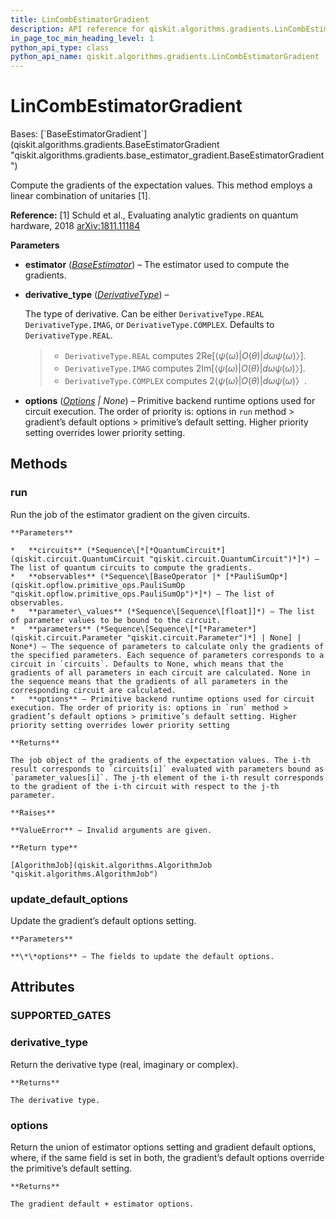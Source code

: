 ```yaml
---
title: LinCombEstimatorGradient
description: API reference for qiskit.algorithms.gradients.LinCombEstimatorGradient
in_page_toc_min_heading_level: 1
python_api_type: class
python_api_name: qiskit.algorithms.gradients.LinCombEstimatorGradient
---
```


# LinCombEstimatorGradient

<Class id="qiskit.algorithms.gradients.LinCombEstimatorGradient" isDedicatedPage={true} github="https://github.com/qiskit/qiskit/tree/stable/0.24/qiskit/algorithms/gradients/lin_comb_estimator_gradient.py" signature="LinCombEstimatorGradient(estimator, derivative_type=DerivativeType.REAL, options=None)">
  Bases: [`BaseEstimatorGradient`](qiskit.algorithms.gradients.BaseEstimatorGradient "qiskit.algorithms.gradients.base_estimator_gradient.BaseEstimatorGradient")

  Compute the gradients of the expectation values. This method employs a linear combination of unitaries \[1].

  **Reference:** \[1] Schuld et al., Evaluating analytic gradients on quantum hardware, 2018 [arXiv:1811.11184](https://arxiv.org/pdf/1811.11184.pdf)

  **Parameters**

  *   **estimator** ([*BaseEstimator*](qiskit.primitives.BaseEstimator "qiskit.primitives.BaseEstimator")) – The estimator used to compute the gradients.

  *   **derivative\_type** ([*DerivativeType*](qiskit.algorithms.gradients.DerivativeType "qiskit.algorithms.gradients.DerivativeType")) –

      The type of derivative. Can be either `DerivativeType.REAL` `DerivativeType.IMAG`, or `DerivativeType.COMPLEX`. Defaults to `DerivativeType.REAL`.

      > *   `DerivativeType.REAL` computes $2 \mathrm{Re}[⟨ψ(ω)|O(θ)|dω ψ(ω)〉]$.
      > *   `DerivativeType.IMAG` computes $2 \mathrm{Im}[⟨ψ(ω)|O(θ)|dω ψ(ω)〉]$.
      > *   `DerivativeType.COMPLEX` computes $2 ⟨ψ(ω)|O(θ)|dω ψ(ω)〉$.

  *   **options** ([*Options*](qiskit.providers.Options "qiskit.providers.Options") *| None*) – Primitive backend runtime options used for circuit execution. The order of priority is: options in `run` method > gradient’s default options > primitive’s default setting. Higher priority setting overrides lower priority setting.

  ## Methods

  <span id="qiskit-algorithms-gradients-lincombestimatorgradient-run" />

  ### run

  <Function id="qiskit.algorithms.gradients.LinCombEstimatorGradient.run" name="run" signature="LinCombEstimatorGradient.run(circuits, observables, parameter_values, parameters=None, **options)">
    Run the job of the estimator gradient on the given circuits.

    **Parameters**

    *   **circuits** (*Sequence\[*[*QuantumCircuit*](qiskit.circuit.QuantumCircuit "qiskit.circuit.QuantumCircuit")*]*) – The list of quantum circuits to compute the gradients.
    *   **observables** (*Sequence\[BaseOperator |* [*PauliSumOp*](qiskit.opflow.primitive_ops.PauliSumOp "qiskit.opflow.primitive_ops.PauliSumOp")*]*) – The list of observables.
    *   **parameter\_values** (*Sequence\[Sequence\[float]]*) – The list of parameter values to be bound to the circuit.
    *   **parameters** (*Sequence\[Sequence\[*[*Parameter*](qiskit.circuit.Parameter "qiskit.circuit.Parameter")*] | None] | None*) – The sequence of parameters to calculate only the gradients of the specified parameters. Each sequence of parameters corresponds to a circuit in `circuits`. Defaults to None, which means that the gradients of all parameters in each circuit are calculated. None in the sequence means that the gradients of all parameters in the corresponding circuit are calculated.
    *   **options** – Primitive backend runtime options used for circuit execution. The order of priority is: options in `run` method > gradient’s default options > primitive’s default setting. Higher priority setting overrides lower priority setting

    **Returns**

    The job object of the gradients of the expectation values. The i-th result corresponds to `circuits[i]` evaluated with parameters bound as `parameter_values[i]`. The j-th element of the i-th result corresponds to the gradient of the i-th circuit with respect to the j-th parameter.

    **Raises**

    **ValueError** – Invalid arguments are given.

    **Return type**

    [AlgorithmJob](qiskit.algorithms.AlgorithmJob "qiskit.algorithms.AlgorithmJob")
  </Function>

  <span id="qiskit-algorithms-gradients-lincombestimatorgradient-update-default-options" />

  ### update\_default\_options

  <Function id="qiskit.algorithms.gradients.LinCombEstimatorGradient.update_default_options" name="update_default_options" signature="LinCombEstimatorGradient.update_default_options(**options)">
    Update the gradient’s default options setting.

    **Parameters**

    **\*\*options** – The fields to update the default options.
  </Function>

  ## Attributes

  ### SUPPORTED\_GATES

  <Attribute id="qiskit.algorithms.gradients.LinCombEstimatorGradient.SUPPORTED_GATES" name="SUPPORTED_GATES" attributeValue="= ['rx', 'ry', 'rz', 'rzx', 'rzz', 'ryy', 'rxx', 'cx', 'cy', 'cz', 'ccx', 'swap', 'iswap', 'h', 't', 's', 'sdg', 'x', 'y', 'z']" />

  ### derivative\_type

  <Attribute id="qiskit.algorithms.gradients.LinCombEstimatorGradient.derivative_type" name="derivative_type">
    Return the derivative type (real, imaginary or complex).

    **Returns**

    The derivative type.
  </Attribute>

  ### options

  <Attribute id="qiskit.algorithms.gradients.LinCombEstimatorGradient.options" name="options">
    Return the union of estimator options setting and gradient default options, where, if the same field is set in both, the gradient’s default options override the primitive’s default setting.

    **Returns**

    The gradient default + estimator options.
  </Attribute>
</Class>


